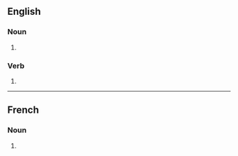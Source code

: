 {{also|microphônes}}

==English==

===Noun===
{{head|en|noun plural form}}

# {{plural of|microphone|lang=en}}

===Verb===
{{head|en|verb form}}

# {{en-third-person singular of|microphone}}

----

==French==

===Noun===
{{head|fr|noun plural form|g=?}}

# {{plural of|microphone|lang=fr}}